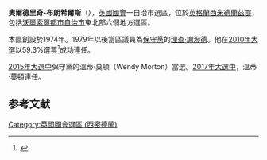 {{noteTA
|G1=UK Places
|G2=PoliticiansUK
}}
{{Infobox UK constituency main
 |name        = 奧爾德里奇-布朗希爾斯
 |parliament  = uk
 |map1        = AldridgeBrownhills2007
 |map2        = EnglandWestMidlandsCounty
 |map_entity  = [[西米德蘭茲郡|西米德蘭茲郡]]
 |map_year    = 2007
 |year        = 1974年2月
 |abolished   =
 |type        = 自治市
 |elects_howmany = 1
 |previous    = 
 |next        =
 |electorate  = 60,251 (December 2015)<ref>{{cite web 
 |url=http://www.boundarycommissionforengland.org.uk/electoral-figures/electoral-figures.htm 
 |title=Electorate Figures - Boundary Commission for England 
 |date=4 March 2011 
 |work=2011 Electorate Figures 
 |publisher=Boundary Commission for England 
 |accessdate=13 March 2011 
 |deadurl=yes 
 |archiveurl=https://web.archive.org/web/20101106204053/http://www.boundarycommissionforengland.org.uk/electoral-figures/electoral-figures.htm 
 |archivedate=2010-11-06 
 }}</ref>
 |population = 76,974 (2011 census)<ref>{{cite web |url=http://neighbourhood.statistics.gov.uk/dissemination/LeadTableView.do?a=7&b=6507702&c=&d=27&e=62&g=6430187&i=1001x1003x1032x1004&o=362&m=0&r=1&s=1422104706393&enc=1&dsFamilyId=2473 |title=Usual Resident Population, 2011 |website=Neighbourhood Statistics |publisher=Office for National Statistics |accessdate=25 January 2015 |archive-url=https://web.archive.org/web/20150128132259/http://neighbourhood.statistics.gov.uk/dissemination/LeadTableView.do?a=7&b=6507702&c=&d=27&e=62&g=6430187&i=1001x1003x1032x1004&o=362&m=0&r=1&s=1422104706393&enc=1&dsFamilyId=2473 |archive-date=2015-01-28 |dead-url=yes }}</ref>
 |mp          = {{tsl|en|Wendy Morton||溫蒂·莫頓}}
 |party       =  [[保守黨_(英國)|保守黨]]
 |region      = 英格蘭
 |county      = [[西米德蘭茲郡|西米德蘭茲郡]]
 |european    = West Midlands
}}
'''奧爾德里奇-布朗希爾斯'''（{{lang-en|Aldridge-Brownhills}}），[[英國|英國]][[英國國會|國會]]一自治市選區，位於[[英格蘭|英格蘭]][[西米德蘭茲郡|西米德蘭茲郡]]，包括[[沃爾索爾都市自治市|沃爾索爾都市自治市]]東北部六個地方選區。

本區創設於1974年。1979年以後當區議員為[[保守黨_(英國)|保守黨]]的[[理查·謝潑德|理查·謝潑德]]。他在[[2010年英國大選|2010年大選]]以59.3%選票<ref name="2010election">{{cite news
|publisher=[[英國廣播公司|英國廣播公司]]
|date=2010年5月7日
|title=Election 2010/Constituency/Aldridge-Brownhills
|url=http://news.bbc.co.uk/2/shared/election2010/results/constituency/a02.stm
|accessdate=2010年10月23日
|archive-date=2020年7月28日
|archive-url=https://web.archive.org/web/20200728025905/http://news.bbc.co.uk/2/shared/election2010/results/constituency/a02.stm
|dead-url=no
}}</ref>成功連任。

[[2015年英國大選|2015年大選中]]保守黨的溫蒂·莫頓（Wendy Morton）當選。[[2017年英國大選|2017年大選中]]，溫蒂·莫頓連任。

==参考文献==
<div class="references-small">
<references></references>
</div>

{{DEFAULTSORT:Aldridge-Brownhills (UK Parliament constituency)}}
[[Category:英國國會選區_(西密德蘭)|Category:英國國會選區 (西密德蘭)]]